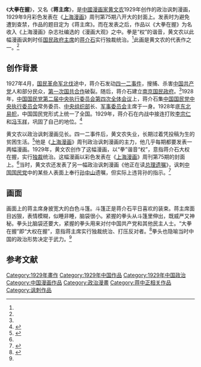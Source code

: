{{Painting
| image_file         = Daquanzaiwo, Huang Wennong.jpg
| title              = 大拳在握
| artist             = [[黄文农|黄文农]]
| year               = 1929
| type               = 讽刺漫画
| height_metric      =
| width_metric       =
| city               =
| museum             =
}}
《'''大拳在握'''》，又名《'''蒋主席'''》，是[[中國|中國]][[漫画家|漫画家]][[黄文农|黄文农]]1929年创作的政治讽刺漫画，1929年9月彩色发表在《[[上海漫画|上海漫画]]》周刊第75期八开大的封面上。发表时为避免遭到查禁，作品的题目定为《蒋主席》。而在发表之后，作品以《大拳在握》为名收入《上海漫画》杂志社编选的《漫画大观》之中。拳是“权”的谐音，黄文农以此幅漫画讽刺时任[[国民政府主席|国民政府主席]]的[[蒋介石|蒋介石]]实行独裁统治。<ref name=shw/>此画是黄文农的代表作之一。<ref name=cafa/>

== 创作背景 ==
1927年4月，[[国民革命军北伐|国民革命军北伐]]途中，蒋介石发动[[四一二事件|四一二事件]]，搜捕、杀害[[中国共产党|中国共产党]]人和部分民众，[[第一次国共合作|第一次国共合作]]破裂。随后，蒋介石建立[[南京国民政府|南京国民政府]]。<ref name=shw/>1928年，[[中国国民党第二届中央执行委员会第四次全体会议|中国国民党第二届中央执行委员会第四次全体会议]]上，蒋介石集[[中国国民党中央执行委员会|中国国民党中央执行委员会]]常务委员、[[中国国民党中央组织部|中央组织部]]长、[[国民政府军事委员会|军事委员会]]主席于一身。1928年底[[东北易帜|东北易帜]]，中国国民党形式上统一了全国。1929年，蒋介石在内战中接连打败[[李宗仁|李宗仁]]和[[冯玉祥|冯玉祥]]，巩固了自己的地位。<ref name=hsz>{{cite journal|author1=胡胜章|title=大权在握|journal=中学历史教学|date=2007|issue=3|pages=23}}</ref>

黄文农以政治讽刺漫画见长。四一二事件后，黄文农失业，长期过着凭投稿为生的贫困生活。<ref name=cafa>{{cite book|author1=中央美术学院美术史系中国美术史教研室|title=中国美术简史|url=https://archive.org/details/zhongguomeishuji0000unse|date=2002-05|publisher=中国青年出版社|location=北京|isbn=978-7-5006-4650-1|pages=[https://archive.org/details/zhongguomeishuji0000unse/page/397 397]|edition=增订本}}</ref>他是《[[上海漫画|上海漫画]]》周刊政治讽刺漫画的主力，他几乎每期都要发表一两幅漫画。1929年，黄文农创作了这幅漫画，以“拳”谐音“权”，意指蒋介石大权在握，实行[[独裁|独裁]]统治。这幅漫画以彩色发表在《[[上海漫画|上海漫画]]》周刊第75期的封面上。<ref name=bjg/>当时，黄文农还发表了另一幅政治讽刺漫画《他正在读[[总理遗嘱|总理遗嘱]]》，讽刺[[中国国民党|中国国民党]]中的某些人表面上奉行[[孙中山|孙中山]]遗嘱，但实际上违背孙的指示。<ref name=shw>{{cite web|title="漫画会"的成立标志着第二代漫画家的崛起|url=http://www.shwenyi.com.cn/renda/shwl/node4174/u1a1510778.html|accessdate=2015-07-31|work=上海文艺|archive-date=2015-02-02|archive-url=https://web.archive.org/web/20150202182331/http://www.shwenyi.com.cn/renda/shwl/node4174/u1a1510778.html|dead-url=no}}</ref>

== 画面 ==
画面上的蒋主席身披宽大的白色斗篷。斗篷正是蒋介石平日喜欢的装束。蒋主席面目凶狠，表情模糊，似睡非睡，脑袋很小。紧握的拳头从斗篷里伸出，既威严又神秘。拳头比脑袋还要大，紧握的拳头用来对付中国共产党和其他民主人士。“大拳在握”即“大权在握”，意指蒋主席实行独裁统治、打压反对者。<ref name=bjg>{{cite web|title=《上海漫画》周刊：中国第二份漫画期刊|url=http://www.bjgxgc.cn/manhua/Ab_2_06.swf|website=北京市文化信息资源共享服务平台|publisher=中国漫画专题库|accessdate=2015-07-31|archive-date=2016-03-05|archive-url=https://web.archive.org/web/20160305041104/http://www.bjgxgc.cn/manhua/Ab_2_06.swf|dead-url=no}}</ref>拳头也隐喻当时中国的政治形势决定于武力。<ref name=hsz />

==参考文献==
{{Reflist}}
{{蒋中正}}
[[Category:1929年畫作|Category:1929年畫作]]
[[Category:1929年中国作品|Category:1929年中国作品]]
[[Category:1929年中国政治|Category:1929年中国政治]]
[[Category:中国漫画作品|Category:中国漫画作品]]
[[Category:政治漫畫|Category:政治漫畫]]
[[Category:蒋中正相关作品|Category:蒋中正相关作品]]
[[Category:讽刺作品|Category:讽刺作品]]